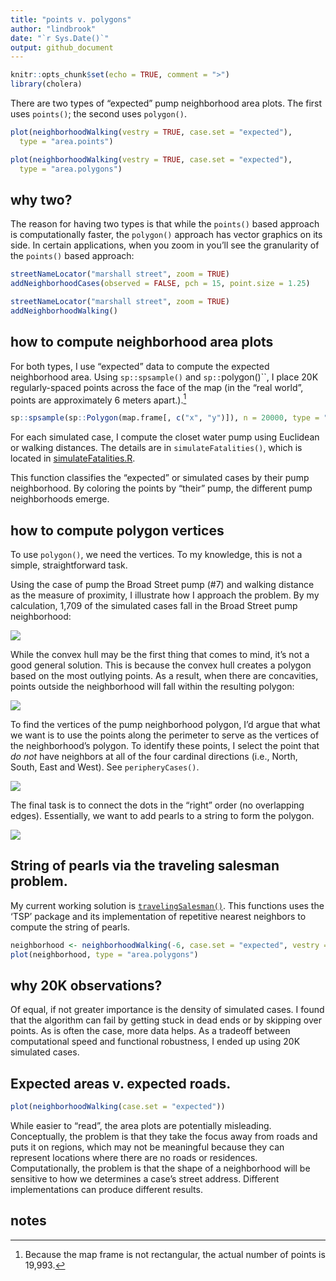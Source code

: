 ```yaml
---
title: "points v. polygons"
author: "lindbrook"
date: "`r Sys.Date()`"
output: github_document
---
```


```r
knitr::opts_chunk$set(echo = TRUE, comment = ">")
library(cholera)
```

There are two types of "expected" pump neighborhood area plots. The first uses `points()`; the second uses `polygon()`.

```r
plot(neighborhoodWalking(vestry = TRUE, case.set = "expected"),
  type = "area.points")
```

```r
plot(neighborhoodWalking(vestry = TRUE, case.set = "expected"),
  type = "area.polygons")
```

## why two?

The reason for having two types is that while the `points()` based approach is computationally faster, the `polygon()` approach has vector graphics on its side. In certain applications, when you zoom in you'll see the granularity of the `points()` based approach:


```r
streetNameLocator("marshall street", zoom = TRUE)
addNeighborhoodCases(observed = FALSE, pch = 15, point.size = 1.25)
```

```r
streetNameLocator("marshall street", zoom = TRUE)
addNeighborhoodWalking()
```

## how to compute neighborhood area plots

For both types, I use "expected" data to compute the expected neighborhood area. Using `sp::spsample()` and `sp::`polygon()``, I place 20K regularly-spaced points across the face of the map (in the "real world", points are approximately 6 meters apart.).^[Because the map frame is not rectangular, the actual number of points is 19,993.]

```r
sp::spsample(sp::Polygon(map.frame[, c("x", "y")]), n = 20000, type = "regular")
```

For each simulated case, I compute the closet water pump using Euclidean or walking distances. The details are in `simulateFatalities()`, which is located in [simulateFatalities.R](https://github.com/lindbrook/cholera/blob/master/R/simulateFatalities.R).

This function classifies the "expected" or simulated cases by their pump neighborhood. By coloring the points by "their" pump, the different pump neighborhoods emerge.

## how to compute polygon vertices

To use `polygon()`, we need the vertices. To my knowledge, this is not a simple, straightforward task.

Using the case of pump the Broad Street pump (#7) and walking distance as the measure of proximity, I illustrate how I approach the problem. By my calculation, 1,709 of the simulated cases fall in the Broad Street pump neighborhood:

![](cloud-1.png)

While the convex hull may be the first thing that comes to mind, it's not a good general solution. This is because the convex hull creates a polygon based on the most outlying points. As a result, when there are concavities, points outside the neighborhood will fall within the resulting polygon:

![](hull-1.png)

To find the vertices of the pump neighborhood polygon, I'd argue that what we want is to use the points along the perimeter to serve as the vertices of the neighborhood's polygon. To identify these points, I select the point that _do not_ have neighbors at all of the four cardinal directions (i.e., North, South, East and West). See `peripheryCases()`.

![](perimeter-1.png)

The final task is to connect the dots in the "right" order (no overlapping edges). Essentially, we want to add pearls to a string to form the polygon.

![](pearl_string-1.png)

## String of pearls via the traveling salesman problem.

My current working solution is  [`travelingSalesman()`](https://github.com/lindbrook/cholera/blob/master/R/pearlString.R). This functions uses the 'TSP' package and its implementation of repetitive nearest neighbors to compute the string of pearls.

```r
neighborhood <- neighborhoodWalking(-6, case.set = "expected", vestry = TRUE)
plot(neighborhood, type = "area.polygons")
```

## why 20K observations?

Of equal, if not greater importance is the density of simulated cases. I found that the algorithm can fail by getting stuck in dead ends or by skipping over points. As is often the case, more data  helps. As a tradeoff between computational speed and functional robustness, I ended up using 20K simulated cases.

## Expected areas v. expected roads.

```r
plot(neighborhoodWalking(case.set = "expected"))
```

While easier to "read", the area plots are potentially misleading. Conceptually, the problem is that they take the focus away from roads and puts it on regions, which may not be meaningful because they can represent locations where there are no roads or residences. Computationally, the problem is that the shape of a neighborhood will be sensitive to how we determines a case's street address. Different implementations can produce different results.

## notes

